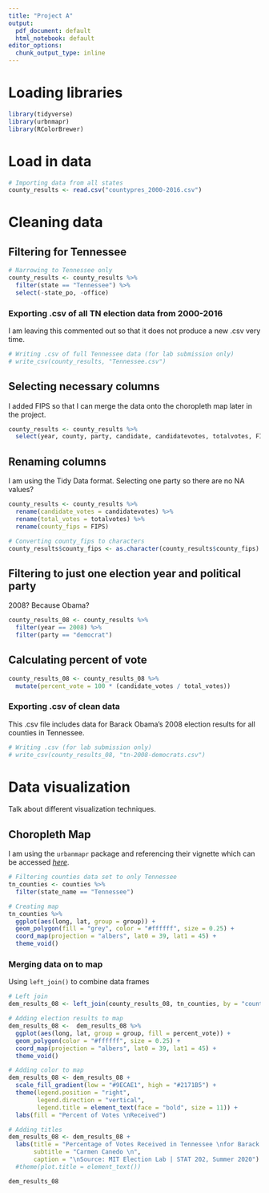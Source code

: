 ```yaml
---
title: "Project A"
output:
  pdf_document: default
  html_notebook: default
editor_options:
  chunk_output_type: inline
---
```


# Loading libraries
```r
library(tidyverse)
library(urbnmapr)
library(RColorBrewer)
```

# Load in data
```r
# Importing data from all states
county_results <- read.csv("countypres_2000-2016.csv")
```

# Cleaning data

## Filtering for Tennessee
```r
# Narrowing to Tennessee only
county_results <- county_results %>% 
  filter(state == "Tennessee") %>% 
  select(-state_po, -office)
```

### Exporting .csv of all TN election data from 2000-2016
I am leaving this commented out so that it does not produce a new .csv very time.
```r
# Writing .csv of full Tennessee data (for lab submission only)
# write_csv(county_results, "Tennessee.csv")
```

## Selecting necessary columns
I added FIPS so that I can merge the data onto the choropleth map later in the project.
```r
county_results <- county_results %>% 
  select(year, county, party, candidate, candidatevotes, totalvotes, FIPS)
```

## Renaming columns
I am using the Tidy Data format. Selecting one party so there are no NA values?
```r
county_results <- county_results %>% 
  rename(candidate_votes = candidatevotes) %>% 
  rename(total_votes = totalvotes) %>% 
  rename(county_fips = FIPS)

# Converting county_fips to characters
county_results$county_fips <- as.character(county_results$county_fips)
```

## Filtering to just one election year and political party
2008? Because Obama?
```r
county_results_08 <- county_results %>% 
  filter(year == 2008) %>% 
  filter(party == "democrat")
```

## Calculating percent of vote
```r
county_results_08 <- county_results_08 %>% 
  mutate(percent_vote = 100 * (candidate_votes / total_votes))
```

### Exporting .csv of clean data
This .csv file includes data for Barack Obama's 2008 election results for all counties in Tennessee.
```r
# Writing .csv (for lab submission only)
# write_csv(county_results_08, "tn-2008-democrats.csv")
```

# Data visualization
Talk about different visualization techniques.

## Choropleth Map
I am using the `urbanmapr` package and referencing their vignette which can be accessed *[here](https://github.com/UrbanInstitute/urbnmapr/blob/master/vignettes/introducing-urbnmapr.Rmd)*.
```r
# Filtering counties data set to only Tennessee
tn_counties <- counties %>% 
  filter(state_name == "Tennessee")

# Creating map
tn_counties %>% 
  ggplot(aes(long, lat, group = group)) +
  geom_polygon(fill = "grey", color = "#ffffff", size = 0.25) +
  coord_map(projection = "albers", lat0 = 39, lat1 = 45) +
  theme_void()
```

### Merging data on to map
Using `left_join()` to combine data frames
```r
# Left join
dem_results_08 <- left_join(county_results_08, tn_counties, by = "county_fips")

# Adding election results to map
dem_results_08 <-  dem_results_08 %>% 
  ggplot(aes(long, lat, group = group, fill = percent_vote)) +
  geom_polygon(color = "#ffffff", size = 0.25) +
  coord_map(projection = "albers", lat0 = 39, lat1 = 45) +
  theme_void()

# Adding color to map
dem_results_08 <- dem_results_08 +
  scale_fill_gradient(low = "#9ECAE1", high = "#2171B5") +
  theme(legend.position = "right",
        legend.direction = "vertical",
        legend.title = element_text(face = "bold", size = 11)) +
  labs(fill = "Percent of Votes \nReceived")

# Adding titles
dem_results_08 <- dem_results_08 +
  labs(title = "Percentage of Votes Received in Tennessee \nfor Barack Obama in 2008 Presidential Election \n",
       subtitle = "Carmen Canedo \n",
       caption = "\nSource: MIT Election Lab | STAT 202, Summer 2020") #+
  #theme(plot.title = element_text())

dem_results_08
```

